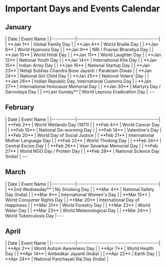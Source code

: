 # Important Days and Events Calendar

## January
<TBComponent>
| Date       | Event Name                              |
|------------|-----------------------------------------|
| **Jan 1**  | Global Family Day                       |
| **Jan 4**  | World Braille Day                       |
| **Jan 6**  | World Hypnosis Day                      |
| **Jan 9**  | NRI / Pravasi Bharatiya Day             |
| **Jan 10** | World Hindi Day                         |
| **Jan 11** | World Laughter Day                      |
| **Jan 12** | National Youth Day                      |
| **Jan 14** | International Kite Day                  |
| **Jan 15** | Indian Army Day                         |
| **Jan 16** | National Startup Day                    |
| **Jan 23** | Netaji Subhas Chandra Bose Jayanti / Parakram Diwas |
| **Jan 24** | National Girl Child Day                 |
| **Jan 25** | National Voters’ Day                    |
| **Jan 26** | Indian Republic Day, International Customs Day |
| **Jan 27** | International Holocaust Memorial Day    |
| **Jan 30** | Martyrs Day / Sarvodaya Day             |
| **Last Sunday** | World Leprosy Eradication Day      |

<TBComponent/>
---

## February
<TBComponent>
| Date       | Event Name                              |
|------------|-----------------------------------------|
| **Feb 2**  | World Wetlands Day (1971)               |
| **Feb 4**  | World Cancer Day                        |
| **Feb 10** | National De-worming Day                 |
| **Feb 14** | Valentine's Day                         |
| **Feb 20** | World Day of Social Justice             |
| **Feb 21** | International Mother Language Day       |
| **Feb 22** | World Thinking Day                      |
| **Feb 24** | Central Excise Day                      |
| **Feb 26** | Veer Savarkar Memorial Day              |
| **Feb 27** | World NGO Day / Protein Day             |
| **Feb 28** | National Science Day (India)            |
<TBComponent/>
---

## March
<TBComponent>
| Date       | Event Name                              |
|------------|-----------------------------------------|
| **2nd Wednesday** | No Smoking Day                   |
| **Mar 4**  | National Safety Day (India)             |
| **Mar 8**  | International Women's Day               |
| **Mar 15** | World Consumer Rights Day               |
| **Mar 20** | International Day of Happiness          |
| **Mar 21** | World Forestry Day                     |
| **Mar 22** | World Water Day                         |
| **Mar 23** | World Meteorological Day                |
| **Mar 24** | World Tuberculosis Day                  |
<TBComponent/>
---

## April
<TBComponent>
| Date       | Event Name                              |
|------------|-----------------------------------------|
| **Apr 2**  | World Autism Awareness Day              |
| **Apr 7**  | World Health Day                        |
| **Apr 14** | Ambedkar Jayanti (India)                |
| **Apr 22** | Earth Day                               |
| **Apr 24** | National Panchayati Raj Day (India)     |
<TBComponent/>


